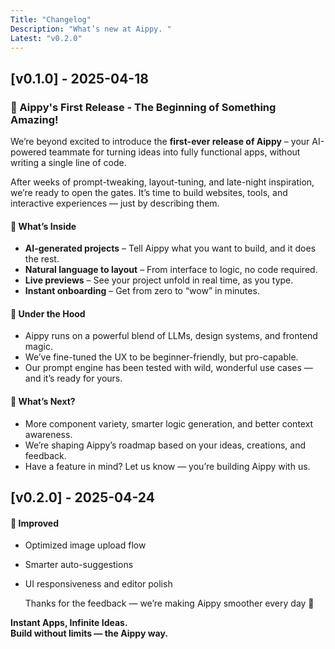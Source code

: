 ```yaml
---
Title: "Changelog"
Description: "What’s new at Aippy. "
Latest: "v0.2.0"
---
```



## [v0.1.0] - 2025-04-18

### 🎉 Aippy's First Release - The Beginning of Something Amazing!

We’re beyond excited to introduce the **first-ever release of Aippy** – your AI-powered teammate for turning ideas into fully functional apps, without writing a single line of code.

After weeks of prompt-tweaking, layout-tuning, and late-night inspiration, we’re ready to open the gates. It’s time to build websites, tools, and interactive experiences — just by describing them.

#### 🚀 What’s Inside
- **AI-generated projects** – Tell Aippy what you want to build, and it does the rest.
- **Natural language to layout** – From interface to logic, no code required.
- **Live previews** – See your project unfold in real time, as you type.
- **Instant onboarding** – Get from zero to “wow” in minutes.

#### 🔧 Under the Hood
- Aippy runs on a powerful blend of LLMs, design systems, and frontend magic.
- We’ve fine-tuned the UX to be beginner-friendly, but pro-capable.
- Our prompt engine has been tested with wild, wonderful use cases — and it’s ready for yours.

#### 🔮 What’s Next?
- More component variety, smarter logic generation, and better context awareness.
- We’re shaping Aippy’s roadmap based on your ideas, creations, and feedback.
- Have a feature in mind? Let us know — you’re building Aippy with us.


## [v0.2.0] - 2025-04-24

#### 🚀 Improved  

- Optimized image upload flow
- Smarter auto-suggestions
- UI responsiveness and editor polish 

  Thanks for the feedback — we’re making Aippy smoother every day 💜


  
**Instant Apps, Infinite Ideas.**  
**Build without limits — the Aippy way.**
